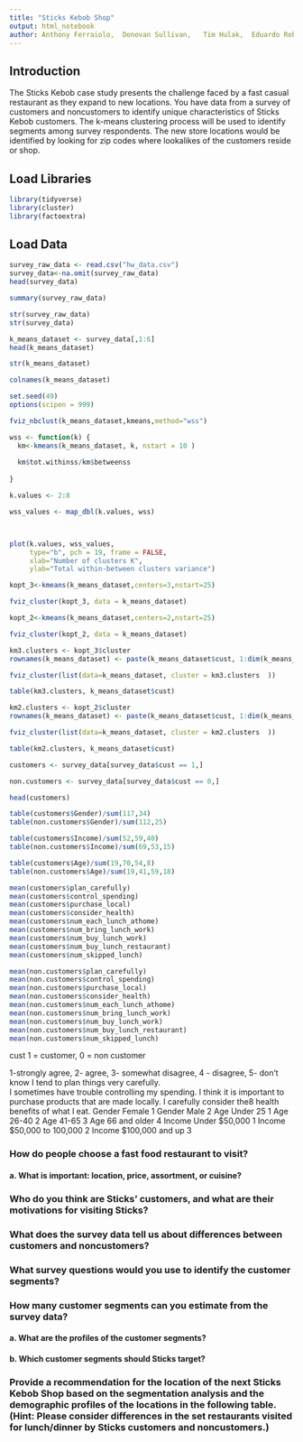 ```yaml
---
title: "Sticks Kebob Shop"
output: html_notebook
author: Anthony Ferraiolo,	Donovan Sullivan,	Tim Hulak,	Eduardo Robles,	William (Cyrus) Garrett
---
```


## Introduction
The Sticks Kebob case study presents the challenge faced by a fast casual restaurant as they expand to new locations. You have data from a survey of customers and noncustomers to identify unique characteristics of Sticks Kebob customers. The k-means clustering process will be used to identify segments among survey respondents. The new store locations would be identified by looking for zip codes where lookalikes of the customers reside or shop.


## Load Libraries
```r
library(tidyverse)
library(cluster)
library(factoextra)
```

## Load Data
```r
survey_raw_data <- read.csv("hw_data.csv")
survey_data<-na.omit(survey_raw_data)
head(survey_data)
```

```r
summary(survey_raw_data)
```

```r
str(survey_raw_data)
str(survey_data)
```


```r
k_means_dataset <- survey_data[,1:6]
head(k_means_dataset)
```

```r
str(k_means_dataset)
```

```r
colnames(k_means_dataset)
```


```r
set.seed(49)
options(scipen = 999)

fviz_nbclust(k_means_dataset,kmeans,method="wss")

wss <- function(k) {
  km<-kmeans(k_means_dataset, k, nstart = 10 )
  
  km$tot.withinss/km$betweenss
  
}

k.values <- 2:8

wss_values <- map_dbl(k.values, wss)



plot(k.values, wss_values,
     type="b", pch = 19, frame = FALSE, 
     xlab="Number of clusters K",
     ylab="Total within-between clusters variance")
```

```r
kopt_3<-kmeans(k_means_dataset,centers=3,nstart=25)

fviz_cluster(kopt_3, data = k_means_dataset)
```


```r
kopt_2<-kmeans(k_means_dataset,centers=2,nstart=25)

fviz_cluster(kopt_2, data = k_means_dataset)
```

```r
km3.clusters <- kopt_3$cluster
rownames(k_means_dataset) <- paste(k_means_dataset$cust, 1:dim(k_means_dataset)[1], sep = "_")

fviz_cluster(list(data=k_means_dataset, cluster = km3.clusters  ))
```

```r
table(km3.clusters, k_means_dataset$cust)
```


```r
km2.clusters <- kopt_2$cluster
rownames(k_means_dataset) <- paste(k_means_dataset$cust, 1:dim(k_means_dataset)[1], sep = "_")

fviz_cluster(list(data=k_means_dataset, cluster = km2.clusters  ))
```
```r
table(km2.clusters, k_means_dataset$cust)
```

```r
customers <- survey_data[survey_data$cust == 1,]

non.customers <- survey_data[survey_data$cust == 0,]
```

```r
head(customers)
```
```r
table(customers$Gender)/sum(117,34)
table(non.customers$Gender)/sum(112,25)
```

```r
table(customers$Income)/sum(52,59,40)
table(non.customers$Income)/sum(69,53,15)
```

```r
table(customers$Age)/sum(19,70,54,8)
table(non.customers$Age)/sum(19,41,59,18)
```

```r
mean(customers$plan_carefully)
mean(customers$control_spending)
mean(customers$purchase_local)
mean(customers$consider_health)
mean(customers$num_each_lunch_athome)
mean(customers$num_bring_lunch_work)
mean(customers$num_buy_lunch_work)
mean(customers$num_buy_lunch_restaurant)
mean(customers$num_skipped_lunch)

```

```r
mean(non.customers$plan_carefully)
mean(non.customers$control_spending)
mean(non.customers$purchase_local)
mean(non.customers$consider_health)
mean(non.customers$num_each_lunch_athome)
mean(non.customers$num_bring_lunch_work)
mean(non.customers$num_buy_lunch_work)
mean(non.customers$num_buy_lunch_restaurant)
mean(non.customers$num_skipped_lunch)
```


cust	1 = customer, 0 = non customer

1-strongly agree, 2- agree, 3- somewhat disagree, 4 - disagree, 5- don't know
I tend to plan things very carefully.	
I sometimes have trouble controlling my spending.
I think it is important to purchase products that are made locally.
I carefully consider the8  health benefits of what I eat.
Gender	Female	1
Gender	Male	2
Age	Under 25	1
Age	26-40	2
Age	41-65	3
Age	66 and older	4
Income	Under $50,000	1
Income	$50,000 to 100,000	2
Income	$100,000 and up	3




### How do people choose a fast food restaurant to visit?

#### a. What is important: location, price, assortment, or cuisine?




### Who do you think are Sticks’ customers, and what are their motivations for visiting Sticks?



### What does the survey data tell us about differences between customers and noncustomers?



### What survey questions would you use to identify the customer segments?



### How many customer segments can you estimate from the survey data? 

#### a. What are the profiles of the customer segments?

#### b. Which customer segments should Sticks target?



### Provide a recommendation for the location of the next Sticks Kebob Shop based on the segmentation analysis and the demographic profiles of the locations in the following table. (Hint: Please consider differences in the set restaurants visited for lunch/dinner by Sticks customers and noncustomers.)